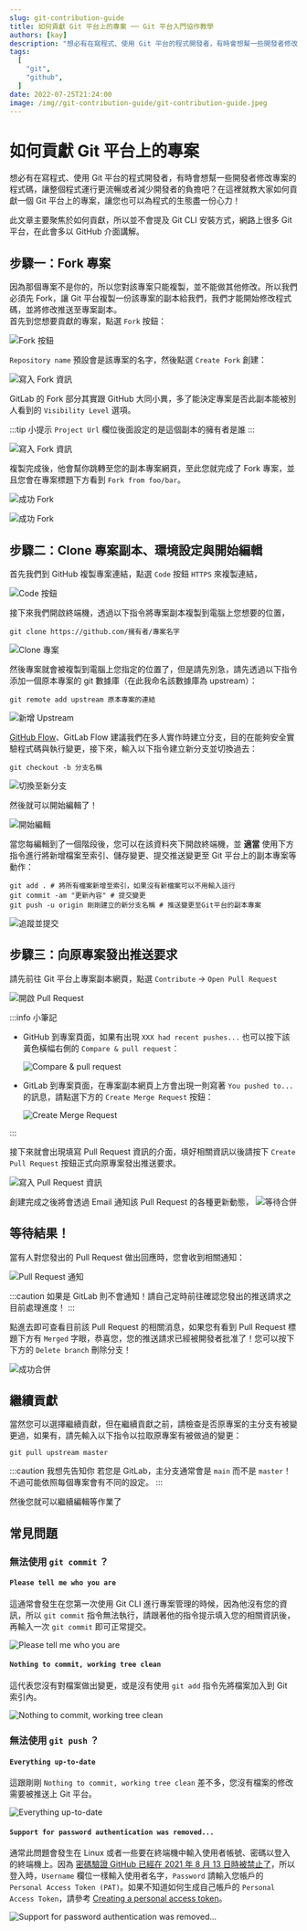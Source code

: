 ```yaml
---
slug: git-contribution-guide
title: 如何貢獻 Git 平台上的專案 ── Git 平台入門協作教學
authors: [kay]
description: "想必有在寫程式、使用 Git 平台的程式開發者，有時會想幫一些開發者修改專案的程式碼，讓整個程式運行更流暢或者減少開發者的負擔吧？在這裡就教大家如何貢獻一個 Git 平台上的專案，讓您也可以為程式的生態盡一份心力！"
tags:
  [
	"git",
	"github",
  ]
date: 2022-07-25T21:24:00
image: /img//git-contribution-guide/git-contribution-guide.jpeg
---
```



# 如何貢獻 Git 平台上的專案

想必有在寫程式、使用 Git 平台的程式開發者，有時會想幫一些開發者修改專案的程式碼，讓整個程式運行更流暢或者減少開發者的負擔吧？在這裡就教大家如何貢獻一個 Git 平台上的專案，讓您也可以為程式的生態盡一份心力！  

此文章主要聚焦於如何貢獻，所以並不會提及 Git CLI 安裝方式，網路上很多 Git 平台，在此會多以 GitHub 介面講解。

<TOCInline toc={toc}/>

## 步驟一：Fork 專案

因為那個專案不是你的，所以您對該專案只能複製，並不能做其他修改。所以我們必須先 Fork，讓 Git 平台複製一份該專案的副本給我們，我們才能開始修改程式碼，並將修改推送至專案副本。  
首先到您想要貢獻的專案，點選 `Fork` 按鈕：

![Fork 按鈕](/img//git-contribution-guide/github-where-fork-button.png)

`Repository name` 預設會是該專案的名字，然後點選 `Create Fork` 創建：

![寫入 Fork 資訊](/img//git-contribution-guide/github-write-fork-information.png)

<!-- truncate -->

<Adsense/>

GitLab 的 Fork 部分其實跟 GitHub 大同小異，多了能決定專案是否此副本能被別人看到的 `Visibility Level` 選項。

:::tip 小提示
`Project Url` 欄位後面設定的是這個副本的擁有者是誰
:::

![寫入 Fork 資訊](/img//git-contribution-guide/gitlab-write-fork-information.png)

複製完成後，他會幫你跳轉至您的副本專案網頁，至此您就完成了 Fork 專案，並且您會在專案標題下方看到 `Fork from foo/bar`。

![成功 Fork](/img//git-contribution-guide/github-fork-finished.png)  

![成功 Fork](/img//git-contribution-guide/gitlab-fork-finished.png)

## 步驟二：Clone 專案副本、環境設定與開始編輯

首先我們到 GitHub 複製專案連結，點選 `Code` 按鈕 `HTTPS` 來複製連結，

![Code 按鈕](/img//git-contribution-guide/github-where-code-button.png)

接下來我們開啟終端機，透過以下指令將專案副本複製到電腦上您想要的位置，

```shell showLineNumbers
git clone https://github.com/擁有者/專案名字
```

<Adsense/>

![Clone 專案](/img//git-contribution-guide/clone-project.png)

然後專案就會被複製到電腦上您指定的位置了，但是請先別急，請先透過以下指令添加一個原本專案的 git 數據庫（在此我命名該數據庫為 upstream）：

```shell showLineNumbers
git remote add upstream 原本專案的連結
```

![新增 Upstream](/img//git-contribution-guide/add-upstream.png)

[GitHub Flow](https://medium.com/@trylovetom/%E8%AE%93%E6%88%91%E5%80%91%E4%BE%86%E4%BA%86%E8%A7%A3-github-flow-%E5%90%A7-4144caf1f1bf)、GitLab Flow 建議我們在多人實作時建立分支，目的在能夠安全實驗程式碼與執行變更，接下來，輸入以下指令建立新分支並切換過去：

```shell showLineNumbers
git checkout -b 分支名稱
```

![切換至新分支](/img//git-contribution-guide/change-to-new-branch.png)

然後就可以開始編輯了！  

![開始編輯](/img//git-contribution-guide/start-contribution.png)

當您每編輯到了一個階段後，您可以在該資料夾下開啟終端機，並 **適當** 使用下方指令進行將新增檔案至索引、儲存變更、提交推送變更至 Git 平台上的副本專案等動作：

```shell showLineNumbers
git add . # 將所有檔案新增至索引，如果沒有新檔案可以不用輸入這行
git commit -am "更新內容" # 提交變更
git push -u origin 剛剛建立的新分支名稱 # 推送變更至Git平台的副本專案
```

<Adsense/>

![追蹤並提交](/img//git-contribution-guide/add-and-commit.png)

## 步驟三：向原專案發出推送要求  

請先前往 Git 平台上專案副本網頁，點選 `Contribute` -> `Open Pull Request`

![開啟 Pull Request](/img//git-contribution-guide/github-where-open-pr-button.png)

:::info 小筆記

* GitHub 到專案頁面，如果有出現 `XXX had recent pushes...` 也可以按下該黃色橫幅右側的 `Compare & pull request`：

	![Compare & pull request](/img//git-contribution-guide/compare-and-pr-message.png)

* GitLab 到專案頁面，在專案副本網頁上方會出現一則寫著 `You pushed to...` 的訊息，請點選下方的 `Create Merge Request` 按鈕：

	![Create Merge Request](/img//git-contribution-guide/gitlab-where-open-pr-button.png)

:::

接下來就會出現填寫 Pull Request 資訊的介面，填好相關資訊以後請按下 `Create Pull Request` 按鈕正式向原專案發出推送要求。

![寫入 Pull Request 資訊](/img//git-contribution-guide/write-pr-information.png)

創建完成之後將會透過 Email 通知該 Pull Request 的各種更新動態，
![等待合併](/img//git-contribution-guide/wait-for-merge.png)  

## 等待結果！

當有人對您發出的 Pull Request 做出回應時，您會收到相關通知：

<Adsense/>

![Pull Request 通知](/img//git-contribution-guide/pr-notification.png)

:::caution
如果是 GitLab 則不會通知！請自己定時前往確認您發出的推送請求之目前處理進度！
:::

點進去即可查看目前該 Pull Request 的相關消息，如果您有看到 Pull Request 標題下方有 `Merged` 字眼，恭喜您，您的推送請求已經被開發者批准了！您可以按下下方的 `Delete branch` 刪除分支！

![成功合併](/img//git-contribution-guide/pr-merged.png)

## 繼續貢獻

當然您可以選擇繼續貢獻，但在繼續貢獻之前，請檢查是否原專案的主分支有被變更過，如果有，請先輸入以下指令以拉取原專案有被做過的變更：

```shell showLineNumbers
git pull upstream master
```

:::caution 我想先告知你
若您是 GitLab，主分支通常會是 `main` 而不是 `master`！不過可能依照每個專案會有不同的設定。
:::

然後您就可以繼續編輯等作業了

## 常見問題
### 無法使用 `git commit` ？
#### `Please tell me who you are`

這通常會發生在您第一次使用 Git CLI 進行專案管理的時候，因為他沒有您的資訊，所以 `git commit` 指令無法執行，請跟著他的指令提示填入您的相關資訊後，再輸入一次 `git commit` 即可正常提交。

<Adsense/>

![Please tell me who you are](/img//git-contribution-guide/no-global-account-error.png)

#### `Nothing to commit, working tree clean`

這代表您沒有對檔案做出變更，或是沒有使用 `git add` 指令先將檔案加入到 Git 索引內。

![Nothing to commit, working tree clean](/img//git-contribution-guide/commit-working-tree-clean.png)

### 無法使用 `git push` ？
#### `Everything up-to-date`

這跟剛剛 `Nothing to commit, working tree clean` 差不多，您沒有檔案的修改需要被推送上 Git 平台。


![Everything up-to-date](/img//git-contribution-guide/push-up-to-date.png)
#### `Support for password authentication was removed...`

通常此問題會發生在 Linux 或者一些要在終端機中輸入使用者帳號、密碼以登入的終端機上。因為 [密碼驗證 GitHub 已經在 2021 年 8 月 13 日時被禁止了](https://github.blog/2020-12-15-token-authentication-requirements-for-git-operations/)，所以登入時，`Username` 欄位一樣輸入使用者名字，`Password` 請輸入您帳戶的 `Personal Access Token (PAT)`。如果不知道如何生成自己帳戶的 `Personal Access Token`，請參考 [Creating a personal access token](https://docs.github.com/en/authentication/keeping-your-account-and-data-secure/creating-a-personal-access-token)。

![Support for password authentication was removed...](/img//git-contribution-guide/password-auth-error.png)

<Adsense/>